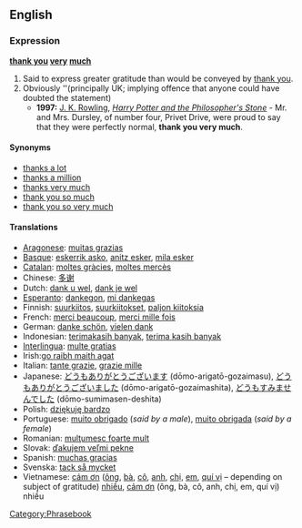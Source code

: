 ==English==

===Expression===
'''[[thank you]] [[very]] [[much]]'''

# Said to express greater gratitude than would be conveyed by [[thank you]].
#Obviously ''(principally UK; implying offence that anyone could have doubted the statement)
#*'''1997:''' [[w:J. K. Rowling|J. K. Rowling]], ''[[w:Harry Potter and the Philosopher's Stone|Harry Potter and the Philosopher's Stone]]'' - Mr. and Mrs. Dursley, of number four, Privet Drive, were proud to say that they were perfectly normal, '''thank you very much'''.

====Synonyms====
*[[thanks a lot]]
*[[thanks a million]]
*[[thanks very much]]
*[[thank you so much]]
*[[thank you so very much]]

====Translations====
*[[Aragonese]]: [[muitas grazias]]
*[[Basque]]: [[eskerrik asko]], [[anitz esker]], [[mila esker]]
*[[Catalan]]: [[moltes gràcies]], [[moltes mercès]]
*Chinese: [[多谢]]
*Dutch: [[dank u wel]], [[dank je wel]]
*[[Esperanto]]: [[dankegon]], [[mi dankegas]]
*Finnish: [[suurkiitos]], [[suurkiitokset]], [[paljon kiitoksia]]
*French: [[merci beaucoup]], [[merci mille fois]]
*German: [[danke schön]], [[vielen dank]]
*Indonesian: [[terimakasih banyak]], [[terima kasih banyak]]
*[[Interlingua]]: [[multe gratias]]
*Irish:[[go raibh maith agat]]
*Italian: [[tante grazie]], [[grazie mille]] <!--[sic]-->
*Japanese: [[どうもありがとうございます]] (dōmo-arigatō-gozaimasu), [[どうもありがとうございました]] (dōmo-arigatō-gozaimashita), [[どうもすみませんでした]] (dōmo-sumimasen-deshita)
*Polish: [[dziękuję bardzo]]
*Portuguese: [[muito obrigado]] (''said by a male''), [[muito obrigada]] (''said by a female'')
*Romanian: [[mulţumesc foarte mult]]
*Slovak: [[ďakujem veľmi pekne]]
*Spanish: [[muchas gracias]]
*Svenska: [[tack så mycket]]
*Vietnamese: [[cám ơn]] ([[ông]], [[bà#Vietnamese|bà]], [[cô#Vietnamese|cô]], [[anh#Vietnamese|anh]], [[chị]], [[em#Vietnamese|em]], [[quí vị]] &ndash; depending on subject of gratitude) [[nhiều]], [[cảm ơn]] (ông, bà, cô, anh, chị, em, quí vị) nhiều

[[Category:Phrasebook]]